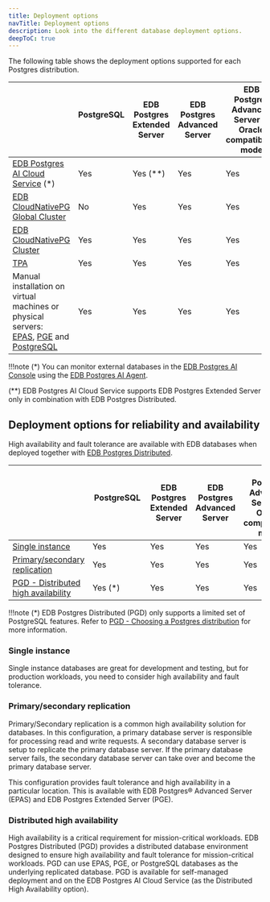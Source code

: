 ```yaml
---
title: Deployment options
navTitle: Deployment options
description: Look into the different database deployment options.
deepToC: true
---
```


The following table shows the deployment options supported for each Postgres distribution.

|                                                                                                                                                                                          | PostgreSQL &nbsp;&nbsp;&nbsp;&nbsp;&nbsp;&nbsp;&nbsp;&nbsp;&nbsp;&nbsp;&nbsp;&nbsp;&nbsp;&nbsp;&nbsp;&nbsp;&nbsp;&nbsp;&nbsp;&nbsp; | EDB Postgres Extended Server | EDB Postgres Advanced Server | EDB Postgres Advanced Server in Oracle compatibility mode |
|------------------------------------------------------------------------------------------------------------------------------------------------------------------------------------------|-------------------------------------------------------------------------------------------------------------------------------------|------------------------------|------------------------------|-----------------------------------------------------------|
| [EDB Postgres AI Cloud Service](/edb-postgres-ai/cloud-service/) (*)                                                                                                                     | Yes                                                                                                                                 | Yes (**)                     | Yes                          | Yes                                                       |
| [EDB CloudNativePG Global Cluster](/postgres_distributed_for_kubernetes/latest/)                                                                                                         | No                                                                                                                                  | Yes                          | Yes                          | Yes                                                       |
| [EDB CloudNativePG Cluster](/postgres_for_kubernetes/latest/)                                                                                                                            | Yes                                                                                                                                 | Yes                          | Yes                          | Yes                                                       |
| [TPA](/tpa/latest/)                                                                                                                                                                      | Yes                                                                                                                                 | Yes                          | Yes                          | Yes                                                       |
| Manual installation on virtual machines or physical servers: <br/> [EPAS](/epas/latest/installing/), [PGE](/pge/latest/installing/) and [PostgreSQL](/supported-open-source/postgresql/) | Yes                                                                                                                                 | Yes                          | Yes                          | Yes                                                       |

[add HCP as a deployment option when it releases]: #

!!!note 
   (*) You can monitor external databases in the [EDB Postgres AI Console](../console) using the [EDB Postgres AI Agent](../console/estate/agent/).
   
   (**) EDB Postgres AI Cloud Service supports EDB Postgres Extended Server only in combination with EDB Postgres Distributed.

## Deployment options for reliability and availability

High availability and fault tolerance are available with EDB databases when deployed together with [EDB Postgres Distributed](/pgd/latest).

|                                                                       | PostgreSQL &nbsp;&nbsp;&nbsp;&nbsp;&nbsp;&nbsp;&nbsp;&nbsp;&nbsp;&nbsp;&nbsp;&nbsp;&nbsp;&nbsp;&nbsp;&nbsp;&nbsp;&nbsp;&nbsp;&nbsp;&nbsp;&nbsp;&nbsp; | EDB Postgres Extended Server | EDB Postgres Advanced Server | EDB Postgres Advanced Server in Oracle compatibility mode |
|-----------------------------------------------------------------------|-------------------------------------------------------------------------------------------------------------------------------------------------------|------------------------------|------------------------------|-----------------------------------------------------------|
| [Single instance](#single-instance)                                   | Yes                                                                                                                                                   | Yes                          | Yes                          | Yes                                                       |
| [Primary/secondary replication](#primarysecondary-replication)        | Yes                                                                                                                                                   | Yes                          | Yes                          | Yes                                                       |
| [PGD - Distributed high availability](#distributed-high-availability) | Yes (*)                                                                                                                                               | Yes                          | Yes                          | Yes                                                       |

!!!note 
   (*) EDB Postgres Distributed (PGD) only supports a limited set of PostgreSQL features. Refer to [PGD - Choosing a Postgres distribution](/pgd/latest/planning/choosing_server/) for more information.

### Single instance

Single instance databases are great for development and testing, but for
production workloads, you need to consider high availability and fault
tolerance.

### Primary/secondary replication

Primary/Secondary replication is a common high availability solution for
databases. In this configuration, a primary database server is responsible for
processing read and write requests. A secondary database server is setup to
replicate the primary database server. If the primary database server fails, the
secondary database server can take over and become the primary database server. 

This configuration provides fault tolerance and high availability in a
particular location. This is available with EDB Postgres® Advanced Server (EPAS)
and EDB Postgres Extended Server (PGE). 

### Distributed high availability

High availability is a critical requirement for mission-critical workloads. EDB
Postgres Distributed (PGD) provides a distributed database environment designed
to ensure high availability and fault tolerance for mission-critical workloads.
PGD can use EPAS, PGE, or PostgreSQL databases as the underlying replicated
database. PGD is available for self-managed deployment and on the EDB Postgres
AI Cloud Service (as the Distributed High Availability option).


